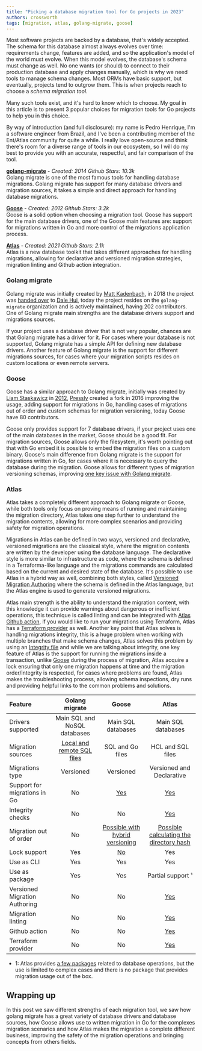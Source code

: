 ```yaml
---
title: "Picking a database migration tool for Go projects in 2023"
authors: crossworth
tags: [migration, atlas, golang-migrate, goose]
---
```


Most software projects are backed by a database, that's widely accepted. The schema
for this database almost always evolves over time: requirements
change, features are added, and so the application's model of the world must evolve.
When this model evolves, the database's schema must change as well. No one wants (or should)
to connect to their production database and apply changes manually, which is why
we need tools to manage schema changes. Most ORMs have basic support, but eventually,
projects tend to outgrow them. This is when projects reach to choose a _schema migration tool_.

Many such tools exist, and it's hard to know which to choose. My goal in this article
is to present 3 popular choices for migration tools for Go projects to help you in this choice.

By way of introduction (and full disclosure): my name is Pedro Henrique, I'm a software engineer from Brazil,
and I've been a contributing member of the Ent/Atlas community for quite a while. I really love open-source
and think there's room for a diverse range of tools in our ecosystem, so I will do my best to provide
you with an accurate, respectful, and fair comparison of the tool.

**[golang-migrate](https://github.com/golang-migrate/migrate)** - *Created: 2014 Github Stars: 10.3k*<br />
Golang migrate is one of the most famous tools for handling database migrations.
Golang migrate has support for many database drivers and migration sources, it takes a simple
and direct approach for handling database migrations.

**[Goose](https://github.com/pressly/goose)** - *Created: 2012 Github Stars: 3.2k*<br />
Goose is a solid option when choosing a migration tool. Goose has support for the main
database drivers, one of the Goose main features are: support for migrations
written in Go and more control of the migrations application process.

**[Atlas](https://github.com/ariga/atlas)** - *Created: 2021 Github Stars: 2.1k*<br />
Atlas is a new database toolkit that takes different approaches for handling migrations,
allowing for declarative and versioned migration strategies, migration linting and Github
action integration.


### Golang migrate
Golang migrate was initially created by [Matt Kadenbach](https://github.com/mattes), in 2018 the project was [handed
over](https://github.com/mattes/migrate/issues/311) to [Dale Hui](https://github.com/dhui), today the project resides
on the `golang-migrate` organization and is actively maintained, having 202 contributors.
One of Golang migrate main strengths are the database drivers support and migrations sources.

If your project uses a database driver that is not very popular, chances are that Golang
migrate has a driver for it. For cases where your database is not supported, Golang migrate has
a simple API for defining new database drivers. Another feature of Golang migrate is the
support for different migrations sources, for cases where your migration scripts resides on
custom locations or even remote servers.


### Goose
Goose has a similar approach to Golang migrate, initially was created by [Liam
Staskawicz](https://bitbucket.org/liamstask/) in [2012](https://bitbucket.org/liamstask/goose/src/3e2b32284c219f120a588f1fe4798be671c94dfb/),
[Pressly](https://github.com/pressly) created a fork in 2016 improving the usage, adding support for
migrations in Go, handling cases of migrations out of order and custom schemas for migration
versioning, today Goose have 80 contributors.

Goose only provides support for 7 database drivers, if your project uses one of the main
databases in the market, Goose should be a good fit. For migration sources, Goose allows only
the filesystem, it's worth pointing out that with Go embed it is possible to embed the migration
files on a custom binary. Goose's main difference from Golang migrate is the support for
migrations written in Go, for cases where it is necessary to query the database during the
migration. Goose allows for different types of migration versioning schemas, improving
[one key issue with Golang migrate](https://github.com/golang-migrate/migrate/issues/510).


### Atlas
Atlas takes a completely different approach to Golang migrate or Goose, while both
tools only focus on proving means of running and maintaining the migration directory, Atlas
takes one step further to understand the migration contents, allowing for more complex
scenarios and providing safety for migration operations.

Migrations in Atlas can be defined in two ways, versioned and declarative, versioned
migrations are the classical style, where the migration contents are written by the developer
using the database language. The declarative style is more similar to infrastructure as code,
where the schema is defined in a Terraforma-like language and the migrations commands are
calculated based on the current and desired state of the database. It's possible to use Atlas in
a hybrid way as well, combining both styles, called [Versioned Migration Authoring](https://atlasgo.io/versioned/diff)
where the schema is defined in the Atlas language, but the Atlas engine is used to generate versioned migrations.

Atlas main strength is the ability to understand the migration content, with this
knowledge it can provide warnings about dangerous or inefficient operations, this technique is
called linting and can be integrated with [Atlas Github action](https://atlasgo.io/integrations/github-actions),
if you would like to run your migrations using Terraform, Atlas has a [Terraform provider](https://atlasgo.io/integrations/terraform-provider)
as well. Another key point that Atlas solves is handling migrations integrity, this is a huge problem when working with
multiple branches that make schema changes, Atlas solves this problem by  using an [Integrity
file](https://atlasgo.io/concepts/migration-directory-integrity) and while we are talking about integrity,
one key feature of Atlas is the support for running the migrations inside a transaction, unlike [Goose](https://github.com/pressly/goose/issues/335)
during the process of migration, Atlas acquire a lock ensuring that only one migration happens at time
and the migration order/integrity is respected, for cases where problems are found, Atlas makes
the troubleshooting process, allowing schema inspections, dry runs and providing helpful links to
the common problems and solutions.

| Feature | Golang migrate | Goose | Atlas |
| :--- | :----: | :----: | :----: |
| Drivers supported | Main SQL and NoSQL databases | Main SQL databases | Main SQL databases |
| Migration sources | [Local and remote SQL files](https://github.com/golang-migrate/migrate#migration-sources) | SQL and Go files | HCL and SQL files |
| Migrations type | Versioned | Versioned | Versioned and Declarative |
| Support for migrations in Go | No | [Yes](https://github.com/pressly/goose#go-migrations) | [Yes](https://entgo.io/docs/data-migrations/) |
| Integrity checks | No | No | [Yes](https://atlasgo.io/concepts/migration-directory-integrity) |
| Migration out of order | No | [Possible with hybrid versioning](https://github.com/pressly/goose#hybrid-versioning) | [Possible calculating the directory hash](https://atlasgo.io/versioned/new#recalculating-the-directory-hash) |
| Lock support | Yes | [No](https://github.com/pressly/goose/issues/335) | Yes |
| Use as CLI | Yes | Yes | Yes |
| Use as package | Yes | Yes | Partial support ¹ |
| Versioned Migration Authoring | No | No | [Yes](https://atlasgo.io/versioned/diff) |
| Migration linting | No | No | [Yes](https://atlasgo.io/versioned/lint) |
| Github action | No | No | [Yes](https://atlasgo.io/integrations/github-actions) |
| Terraform provider | No | No | [Yes](https://atlasgo.io/integrations/terraform-provider) |

- 1: Atlas provides [a few packages](https://pkg.go.dev/ariga.io/atlas#section-directories) related to database operations, but the use is limited to complex cases
and there is no package that provides migration usage out of the box.


## Wrapping up

In this post we saw different strengths of each migration tool, we saw how golang
migrate has a great variety of database drivers and database sources, how Goose allows use
to written migration in Go for the complexes migration scenarios and how Atlas makes the
migration a complete different business, improving the safety of the migration operations and
bringing concepts from others fields.

